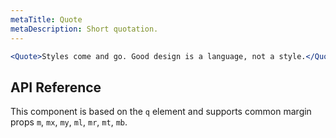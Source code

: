 ```yaml
---
metaTitle: Quote
metaDescription: Short quotation.
---
```


```jsx live=true
<Quote>Styles come and go. Good design is a language, not a style.</Quote>
```

## API Reference

This component is based on the `q` element and supports common margin props `m`, `mx`, `my`, `ml`, `mr`, `mt`, `mb`.
